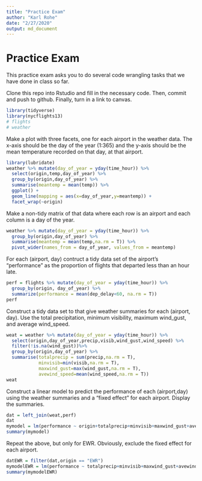 ```yaml
---
title: "Practice Exam"
author: "Karl Rohe"
date: "2/27/2020"
output: md_document
---
```


# Practice Exam

This practice exam asks you to do several code wrangling tasks that we have done in class so far. 

Clone this repo into Rstudio and fill in the necessary code.  Then, commit and push to github.  Finally, turn in a link to canvas. 



```r
library(tidyverse)
library(nycflights13)
# flights
# weather
```


Make a plot with three facets, one for each airport in the weather data.  The x-axis should be the day of the year (1:365) and the y-axis should be the mean temperature recorded on that day, at that airport.
```r
library(lubridate)
weather %>% mutate(day_of_year = yday(time_hour)) %>% 
  select(origin,temp,day_of_year) %>% 
  group_by(origin,day_of_year) %>% 
  summarise(meantemp = mean(temp)) %>% 
  ggplot() + 
  geom_line(mapping = aes(x=day_of_year,y=meantemp)) + 
  facet_wrap(~origin)

```


Make a non-tidy matrix of that data where each row is an airport and each column is a day of the year.  

```r
weather %>% mutate(day_of_year = yday(time_hour)) %>% 
  group_by(origin,day_of_year) %>% 
  summarise(meantemp = mean(temp,na.rm = T)) %>% 
  pivot_wider(names_from = day_of_year, values_from = meantemp)

```


For each (airport, day) contruct a tidy data set of the airport's "performance" as the proportion of flights that departed less than an hour late. 
```r
perf = flights %>% mutate(day_of_year = yday(time_hour)) %>% 
  group_by(origin, day_of_year) %>% 
  summarize(performance = mean(dep_delay<60, na.rm = T)) 
perf
```

Construct a tidy data set to that give weather summaries for each (airport, day).  Use the total precipitation, minimum visibility, maximum wind_gust, and average wind_speed.  
```r
weat = weather %>% mutate(day_of_year = yday(time_hour)) %>%
  select(origin,day_of_year,precip,visib,wind_gust,wind_speed) %>% 
  filter(!is.na(wind_gust))%>% 
  group_by(origin,day_of_year) %>% 
  summarise(totalprecip = sum(precip,na.rm = T),
            minvisib=min(visib,na.rm = T),
            maxwind_gust=max(wind_gust,na.rm = T),
            avewind_speed=mean(wind_speed,na.rm = T))
weat
```

Construct a linear model to predict the performance of each (airport,day) using the weather summaries and a "fixed effect" for each airport.  Display the summaries.  
```r
dat = left_join(weat,perf)
dat
mymodel = lm(performance ~ origin+totalprecip+minvisib+maxwind_gust+avewind_speed,data = dat)
summary(mymodel)
```

Repeat the above, but only for EWR.  Obviously, exclude the fixed effect for each airport.
```r
datEWR = filter(dat,origin == "EWR")
mymodelEWR = lm(performance ~ totalprecip+minvisib+maxwind_gust+avewind_speed,data = datEWR)
summary(mymodelEWR)
```